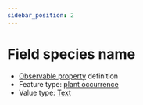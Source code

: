 ```yaml
---
sidebar_position: 2
---
```



# Field species name

- [Observable property](/viewers/dawe-vocabs?uri=https://linked.data.gov.au/def/test/dawe-cv/26f843a5-e1ed-46da-b22b-053e567e3227) definition
- Feature type: [plant occurrence](http://linked.data.gov.au/def/tern-cv/b311c0d3-4a1a-4932-a39c-f5cdc1afa611)
- Value type: [Text](https://w3id.org/tern/ontologies/tern/Text)


<Example protocolModule="cover" observableProperty="https://linked.data.gov.au/def/test/dawe-cv/26f843a5-e1ed-46da-b22b-053e567e3227" />
